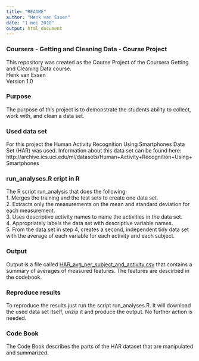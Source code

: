 ---
title: "README"
author: "Henk van Essen"
date: "1 mei 2018"
output: html_document
---
### Coursera - Getting and Cleaning Data - Course Project

This repository was created as the Course Project of the Coursera Getting and Cleaning Data course.  
Henk van Essen  
Version 1.0  

### Purpose
The purpose of this project is to demonstrate the students ability to collect, work with, and clean a data set.

### Used data set
For this project the Human Activity Recognition Using Smartphones Data Set (HAR) was used. Information about this data set can be found here: http://archive.ics.uci.edu/ml/datasets/Human+Activity+Recognition+Using+Smartphones  

### run_analyses.R cript in R
The R script run_analysis that does the following:  
1. Merges the training and the test sets to create one data set.  
2. Extracts only the measurements on the mean and standard deviation for each measurement.  
3. Uses descriptive activity names to name the activities in the data set.  
4. Appropriately labels the data set with descriptive variable names.  
5. From the data set in step 4, creates a second, independent tidy data set with the average of each variable for each activity and each subject.  

### Output
Output is a file called [HAR_avg_per_subject_and_activity.csv](Data/HAR_avg_per_subject_and_activity.csv) that contains a summary of averages of measured features. The features are descirbed in the codebook. 

### Reproduce results
To reproduce the results just run the script run_analyses.R. It will download the used data set itself, unzip it and produce the output. No further action is needed.

### Code Book
The Code Book describes the parts of the HAR dataset that are manipulated and summarized.